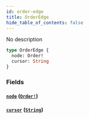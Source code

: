 ```yaml
---
id: order-edge
title: OrderEdge
hide_table_of_contents: false
---
```



No description

```graphql
type OrderEdge {
  node: Order!
  cursor: String
}
```


### Fields

#### [`node`](#) ([`Order!`](/docs/testnet/graphql/objects/order))




#### [`cursor`](#) ([`String`](/docs/testnet/graphql/scalars/string))






